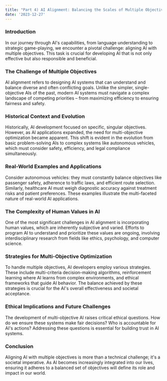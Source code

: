 ```yaml
---
title: "Part 4) AI Alignment: Balancing the Scales of Multiple Objectives"
date: '2023-12-27'
---
```


### Introduction

In our journey through AI's capabilities, from language understanding to strategic game-playing, we encounter a pivotal challenge: aligning AI with multiple objectives. This task is crucial for developing AI that is not only effective but also responsible and beneficial.

### The Challenge of Multiple Objectives

AI alignment refers to designing AI systems that can understand and balance diverse and often conflicting goals. Unlike the simpler, single-objective AIs of the past, modern AI systems must navigate a complex landscape of competing priorities – from maximizing efficiency to ensuring fairness and safety.

### Historical Context and Evolution

Historically, AI development focused on specific, singular objectives. However, as AI applications expanded, the need for multi-objective optimization became apparent. This shift is evident in the evolution from basic problem-solving AIs to complex systems like autonomous vehicles, which must consider safety, efficiency, and legal compliance simultaneously.

### Real-World Examples and Applications

Consider autonomous vehicles: they must constantly balance objectives like passenger safety, adherence to traffic laws, and efficient route selection. Similarly, healthcare AI must weigh diagnostic accuracy against treatment risks and patient preferences. These examples illustrate the multi-faceted nature of real-world AI applications.

### The Complexity of Human Values in AI

One of the most significant challenges in AI alignment is incorporating human values, which are inherently subjective and varied. Efforts to program AI to understand and prioritize these values are ongoing, involving interdisciplinary research from fields like ethics, psychology, and computer science.

### Strategies for Multi-Objective Optimization

To handle multiple objectives, AI developers employ various strategies. These include multi-criteria decision-making algorithms, reinforcement learning where AI learns from complex environments, and ethical frameworks that guide AI behavior. The balance achieved by these strategies is crucial for the AI's overall effectiveness and societal acceptance.

### Ethical Implications and Future Challenges

The development of multi-objective AI raises critical ethical questions. How do we ensure these systems make fair decisions? Who is accountable for AI's actions? Addressing these questions is essential for building trust in AI systems.

### Conclusion

Aligning AI with multiple objectives is more than a technical challenge; it's a societal imperative. As AI becomes increasingly integrated into our lives, ensuring it adheres to a balanced set of objectives will define its role and impact in our world.